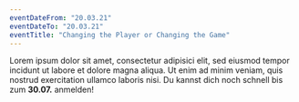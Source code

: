 ```yaml
---
eventDateFrom: "20.03.21"
eventDateTo: "20.03.21"
eventTitle: "Changing the Player or Changing the Game"
---
```


Lorem ipsum dolor sit amet, consectetur adipisici elit, sed eiusmod tempor
incidunt ut labore et dolore magna aliqua. Ut enim ad minim veniam, quis nostrud
exercitation ullamco laboris nisi. Du kannst dich noch schnell bis zum **30.07.**
anmelden!
